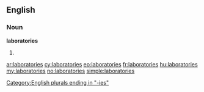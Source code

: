 ==English==

===Noun===
'''laboratories'''

# {{plural of|[[laboratory]]}}

[[Category:English plurals ending in "-ies"]]

[[ar:laboratories]]
[[cy:laboratories]]
[[eo:laboratories]]
[[fr:laboratories]]
[[hu:laboratories]]
[[my:laboratories]]
[[no:laboratories]]
[[simple:laboratories]]